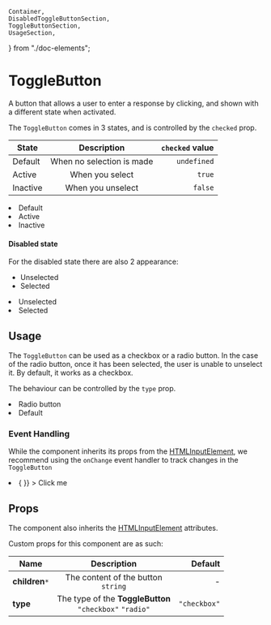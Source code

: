     Container,
    DisabledToggleButtonSection,
    ToggleButtonSection,
    UsageSection,
} from "./doc-elements";

<Meta title="elements/ToggleButton" component={ToggleButton} />

# ToggleButton

A button that allows a user to enter a response by clicking, and shown with a different state when activated.

The `ToggleButton` comes in 3 states, and is controlled by the `checked` prop.

| State    |        Description        | `checked` value |
| -------- | :-----------------------: | --------------: |
| Default  | When no selection is made |     `undefined` |
| Active   |      When you select      |          `true` |
| Inactive |     When you unselect     |         `false` |

<Canvas>
    <Story name="ToggleButton">
        <Container>
            <li>
                <ToggleButton>Default</ToggleButton>
            </li>
            <li>
                <ToggleButton checked={true}>Active</ToggleButton>
            </li>
            <li>
                <ToggleButton checked={false}>Inactive</ToggleButton>
            </li>
        </Container>
    </Story>
</Canvas>

#### Disabled state

For the disabled state there are also 2 appearance:

-   Unselected
-   Selected

<Preview>
    <Container>
        <li>
            <ToggleButton disabled={true}>Unselected</ToggleButton>
        </li>
        <li>
            <ToggleButton checked={true} disabled={true}>
                Selected
            </ToggleButton>
        </li>
    </Container>
</Preview>

## Usage

The `ToggleButton` can be used as a checkbox or a radio button. In the case of the radio button, once it has been selected, the user is
unable to unselect it. By default, it works as a checkbox.

The behaviour can be controlled by the `type` prop.

<Preview>
    <Container>
        <li>
            <ToggleButton type="radio">Radio button</ToggleButton>
        </li>
        <li>
            <ToggleButton>Default</ToggleButton>
        </li>
    </Container>
</Preview>

### Event Handling

While the component inherits its props from the [HTMLInputElement](https://developer.mozilla.org/en-US/docs/Web/API/HTMLInputElement), we recommend using the `onChange` event handler to track changes in the `ToggleButton`

<Preview>
    <Container>
        <li>
            <ToggleButton
                onChange={(event) => {
                    <!-- alert("You clicked me!"); -->
                }}
            >
                Click me
            </ToggleButton>
        </li>
    </Container>
</Preview>

## Props

The component also inherits the [HTMLInputElement](https://developer.mozilla.org/en-US/docs/Web/API/HTMLInputElement) attributes.

Custom props for this component are as such:

| Name            |                          Description                           |      Default |
| --------------- | :------------------------------------------------------------: | -----------: |
| **children**`*` |           The content of the button <br /> `string`            |            - |
| **type**        | The type of the **ToggleButton** <br /> `"checkbox"` `"radio"` | `"checkbox"` |
